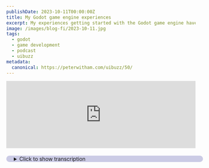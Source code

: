 ```yaml
---
publishDate: 2023-10-11T00:00:00Z
title: My Godot game engine experiences
excerpt: My experiences getting started with the Godot game engine have been excellent and very rewarding. Some observations in this episode.
image: /images/blog-fi/2023-10-11.jpg
tags:
  - godot
  - game development
  - podcast
  - uibuzz
metadata:
  canonical: https://peterwitham.com/uibuzz/50/
---
```


<iframe width="100%" height="180" frameborder="no" scrolling="no" seamless src="https://share.transistor.fm/e/3bb96dc6/dark"></iframe>

<details>
  <summary
    style="
     margin-top: 20px;
     margin-bottom: 80px;
     padding-left: 20px;
     border-radius: 10px;
     border-width: 1px;
     border-color: rgb(255,255,255,0.2);
     width: 100%;
     background-color: rgb(0, 0, 128, 0.2);
"
  >Click to show transcription</summary>

 #### Transcription

In this episode, I talk about my experience with the Godot game engine.

So, I have been working with this now, and I want to start by saying I started knowing nothing other than this was a game engine. I think I've used it for about seven or eight hours. And I want to give some thoughts.

First of all, why am I doing this? As I said before, trying out multiple tools to keep options open is always good. The Godot engine is one of those game engines that I was always curious about because so many people use it and like it. Of course, it's essentially licensed-free as it's open source.

As I've said, I urge folks to support your toolmakers. But one of the things I wanted to do with this was like I've done with the other engines as I did with Unreal Engine and Unity, which is to rebuild my Sprite kit-based game that I have on iOS now.

The exciting thing is that just like Unreal and Unity, I can publish to multiple platforms, and there is an immediate payoff. As I've expressed in other episodes and on my Compile Swift, SpriteKit gets very frustrating to work with, and it's not a game engine as much as it is a framework.

My plan of attack for learning Godot game engine

The best way to experience this engine is to come at it from knowing nothing. What I mean by that is using the built-in tools and features and everything else and discovering their benefits, limitations, and all of that stuff.

So, for example, I went with GDScript as my programming language of choice. You can use C++ and, of course, others via plugins.

For me, something I will look at is the Swift binding option. This is very interesting to me as Swift is my primary daily driver. And if I can write Swift, maybe with a bit of inconvenience, but if I can write Swift in Godot, that's perfect for me.

But for now, I went with GDScript so I can understand it. So, let's go through this. I'm rebuilding my endless hurdles game. It's a very simple, straightforward, 2D infinite scroller. The player has simple options for controls. You only really need to jump over things. That kept the control side of something simple. As far as input. Being 2D means I have fewer concerns about dealing with the global space within the game. Also, I'm just coping with 2D sprites, textures, materials, etc.

I used the assets I'd already created for the SpriteKit version. To keep life simple. I Didn't need to rebuild those. The resolution and everything else was good enough.

## Things I like in Godot

The first thing I like about the Godot engine. You just put everything in a bunch of folders as far as assets. You lay them out in a bunch of folders on your file system. Windows, Linux, Mac, whatever.

I went with Mac. You can organize everything in these folders, and Godot keeps itself updated regarding indexing and where things appear. So that's nice. The next thing that struck me was. I had to adapt my brain to the idea that everything is a node.

In other languages and engines, for example, Swift and SpriteKit, you have this idea of a node and attach a bunch of things to it or manipulate a bunch of stuff on that node—same with Unity and Unreal Engine.

You apply and attach it to that node, but it is still part of it. It took me a while to wrap my head around the idea that everything's a node in Godot. So, you have a node within a node. For example, if you've got, let's say, a button, you can put a graphic in there, and there are multiple ways to do this. But you can add a 2D Sprite node and an image to that node. Then that is now part of the button.

So you can end up with these very long. Visually complex trees. Once, it snapped in my brain to think of the root node, and in there is something, say a player. In that player, the node is another node for the animated sprite graphic. There may be a collision area, a hitbox, those kinds of things. So I think you get the idea. They're all nodes within the player node. Once that registered in my brain. It's good to go. Fantastic.

I can drag or add new nodes to something and keep working.

Scripts are different. This was interesting because you add a script in another way to a node via an icon in the inspector.

Once I got that, now I've got this mostly blank script. It took me a little while to remember, to think about it that way. Yes. I'm sure there are other ways, but I'm embracing the ways built into the Godot engine.

Then, it opened up the script.

I guess GDScript is very much like Python, which is the best way for me to describe it.

Spaces or tabs are critical. The exciting thing about that. I like the built-in editor. If you have a mixture of spaces and tabs, it solves that holy war problem for you. You can't have both; you can do it, but it will keep reminding you. Hey, you've got a mixture; pick one. I went with tabs.

And that's interesting because anytime you get code from somewhere, say stack overflow, and you paste the code in, the editor will go, Hey, these are spaces. That's a friendly little reminder. This is forcing me to adopt a good practice of going with one. Stick with it. So I like that.

A lot of Godot is about the little things.

The other thing is it has a lot of built-in functions within the script for sensible helpers. Now, I mean that I did this on live streams every time I tried to solve a problem. The folks in the chat room were constructive. Shout out to you all for helping me adapt.

I was trying to look at it and say, okay, I know I need to achieve this thing I need to have. Suppose this object collides with this object or stuff like that. Godot has this beautiful way of having very sensibly named functions within the language. And these are great.

There is no cryptic name you must research in the documentation for hours and hours to understand what they mean. They're very sensibly named. I loved this. This helped me move along quickly.

I'm seven or eight hours into this and have rebuilt most of the primary game. Fantastic. Absolutely fantastic.

## My advice for transitioning

I'm blown away by how sensible Godot it is to work with. It does require some adaptation if you are used to other game engines or programming languages. All I can give you is my advice to embrace how it wants you to do things. That's just my suggestion.

I think you'll have a quicker transition, like I have.

I'm continuing to move forward with this as my 2D engine of choice for rebuilding my games because I wanted better options for expanding as they go on.

SpriteKit, like I say, is just an exercise in frustration, even though I'm very familiar with Apple's platforms for development. I don't want to build an engine to build my game. I want to develop my game.

The weird bits of Godot game engine

There are some quirks right now. I understand that publishing to the iOS platform is not quite ready in the 4.x versions. I'm using Godot 4.1.1 or something like that.

Whatever the current production version is. And as I understand it, there are some limitations right now. You can't use C++ to publish to mobile platforms. It's just not part of it yet. They're working on it. So there are some gotchas there.

Hundreds of people are working on this engine, and I have found it to be super stable super reliable, and I'm just really impressed with it.

## Final thoughts on Godot game engine

So, in this episode, I just wanted to put this out there to say if you've thought about it and are unsure. Take a deep dive. Go for it. It's a lot easier to work with than it might seem initially if you are already used to programming.

I also think it's good because there are many fantastic resources. If you're making a 2D game, you don't have to deal with issues like 2D in a 3D engine like Unity or Unreal Engine.

I think it's a good option for folks just starting with development.

Building UI systems in Godot is much simpler than other engines from the perspective of building and incorporating; it's just there, and you bring it in.

## Endless Hurdles 1.1 release

I also want to mention that I've just pushed the new version of the Endless Hurdles game on iOS to the store. This SpriteKit version has a brand new Halloween event, which I spent a lot of time working on. Also, I spent a lot of time on the marketing side of things. I went to town on it a bit more. I want to push things further every time I release a new patch. And so that's out there.

The event will automatically activate and deactivate itself. So if you play the free in-game event between October 12th and November 15th, you unlock the Halloween event free forever.

Simple as that. It doesn't cost you anything. It'll just register as being played and stay unlocked after the event.

If you don't play it during the event, the button will disappear after November 15th. So, I advise downloading the gameplay the event at least once.

If you have any thoughts on this, or if you want to talk to me about the Godot game engine. I am very invested in this subject. You can reach out via the contact form or @UIBuzz on Twitter.
</details>